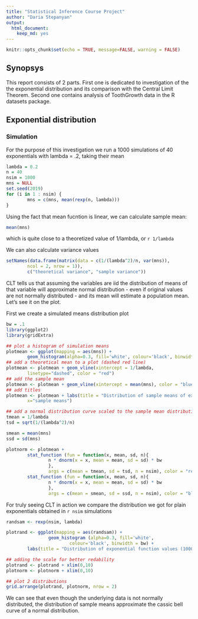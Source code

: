 ```yaml
---
title: "Statistical Inference Course Project"
author: "Daria Stepanyan"
output:
  html_document:
    keep_md: yes
---
```


```r
knitr::opts_chunk$set(echo = TRUE, message=FALSE, warning = FALSE)
```

## Synopsys

This report consists of 2 parts. First one is dedicated to investigation of the the exponential distribution and its comparison with the Central Limit Theorem. Second one contains analysis of ToothGrowth data in the R datasets package.

## Exponential distribution

### Simulation

For the purpose of this investigation we run a 1000 simulations of 40 exponentials with lambda = .2, taking their mean

```r
lambda = 0.2
n = 40
nsim = 1000
mns = NULL
set.seed(2019)
for (i in 1 : nsim) {
        mns = c(mns, mean(rexp(n, lambda)))
}
```

Using the fact that mean fucntion is linear, we can calculate sample mean:
```r
mean(mns)
```

which is quite close to a theoretized value of 1/lambda, or `r 1/lambda`

We can also calculate variance values
```r
setNames(data.frame(matrix(data = c(1/(lambda^2)/n, var(mns)), 
        ncol = 2, nrow = 1)), 
        c("theoretical variance", "sample variance"))
```

CLT tells us that assuming the variables are iid the distribution of means of that variable will approximate normal distribution - even if original values are not normally distributed - and its mean will estimate a population mean. Let's see it on the plot.

First we create a simulated means distribution plot

```r
bw = .1
library(ggplot2) 
library(gridExtra)

## plot a histogram of simulation means
plotmean <- ggplot(mapping = aes(mns)) + 
        geom_histogram(alpha=0.3, fill='white', colour='black', binwidth = bw)
## add a theoretical mean to a plot (dashed red line)
plotmean <- plotmean + geom_vline(xintercept = 1/lambda, 
        linetype="dashed", color = "red")
## add the sample mean 
plotmean <- plotmean + geom_vline(xintercept = mean(mns), color = "blue")
## add titles
plotmean <- plotmean + labs(title = "Distribution of sample means of exponential function (1000 simulations)",
        x="sample means")

## add a normal distribution curve scaled to the sample mean distribution
tmean = 1/lambda
tsd = sqrt(1/(lambda^2)/n)

smean = mean(mns)
ssd = sd(mns)

plotnorm <- plotmean + 
        stat_function (fun = function(x, mean, sd, n){
                n * dnorm(x = x, mean = mean, sd = sd) * bw
                }, 
                args = c(mean = tmean, sd = tsd, n = nsim), color = "red") +
        stat_function (fun = function(x, mean, sd, n){
                n * dnorm(x = x, mean = mean, sd = sd) * bw
                }, 
                args = c(mean = smean, sd = ssd, n = nsim), color = "blue")

```

For truly seeing CLT in action we compare the distribution we got for plain exponentials obtained in `r nsim` simulations

```r
randsam <- rexp(nsim, lambda)

plotrand <- ggplot(mapping = aes(randsam)) +
                geom_histogram (alpha=0.3, fill='white', 
                        colour='black', binwidth = bw) +
        labs(title = "Distribution of exponential function values (1000 simulations)", x="values") 

## adding the scale for better redability
plotrand <- plotrand + xlim(0,10)
plotnorm <- plotnorm + xlim(0,10)

## plot 2 distributions
grid.arrange(plotrand, plotnorm, nrow = 2)
```

We can see that even though the underlying data is not normally distributed, the distribution of sample means approximate the cassic bell curve of a normal distribution.

## 